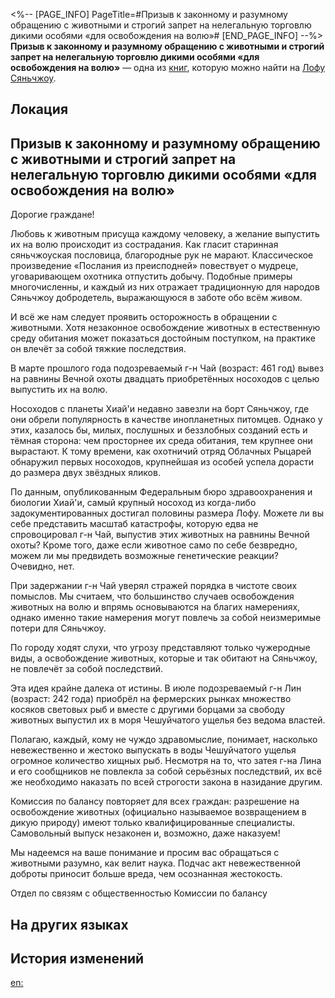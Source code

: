 <%-- [PAGE_INFO]
PageTitle=#Призыв к законному и разумному обращению с животными и строгий запрет на нелегальную торговлю дикими особями «для освобождения на волю»#
[END_PAGE_INFO] --%>
{{Дополнить}}
{{Книга Инфобокс
|id           = 179
|partIds      = 190391
|Название     = 
|Изображение  = Иконка Пергамент Сяньчжоу.png
|Мир          = Лофу Сяньчжоу
|Томов        = 1
|Автор        = <!--нужно добавить-->
|Описание     = Уведомление, опубликованное управителем Комиссии по балансу.
|Том1         = {{tx}}
|Источник1    = {{tx|Отсутствует источник}}
|Персонажи    = 
|Фракции      = 
}}
'''Призыв к законному и разумному обращению с животными и строгий запрет на нелегальную торговлю дикими особями «для освобождения на волю»''' — одна из [[Книги|книг]], которую можно найти на [[Лофу Сяньчжоу]].

==Локация==
{{Отметка карты|<!--название карты-->|<!--id отметки-->}}

==Призыв к законному и разумному обращению с животными и строгий запрет на нелегальную торговлю дикими особями «для освобождения на волю»==
Дорогие граждане!

Любовь к животным присуща каждому человеку, а желание выпустить их на волю происходит из сострадания. Как гласит старинная сяньчжоуская пословица, благородные рук не марают. Классическое произведение «Послания из преисподней» повествует о мудреце, уговаривающем охотника отпустить добычу. Подобные примеры многочисленны, и каждый из них отражает традиционную для народов Сяньчжоу добродетель, выражающуюся в заботе обо всём живом.

И всё же нам следует проявить осторожность в обращении с животными. Хотя незаконное освобождение животных в естественную среду обитания может показаться достойным поступком, на практике он влечёт за собой тяжкие последствия.

В марте прошлого года подозреваемый г-н Чай (возраст: 461 год) вывез на равнины Вечной охоты двадцать приобретённых носоходов с целью выпустить их на волю.

Носоходов с планеты Хиай'и недавно завезли на борт Сяньчжоу, где они обрели популярность в качестве инопланетных питомцев. Однако у этих, казалось бы, милых, послушных и беззлобных созданий есть и тёмная сторона: чем просторнее их среда обитания, тем крупнее они вырастают. К тому времени, как охотничий отряд Облачных Рыцарей обнаружил первых носоходов, крупнейшая из особей успела дорасти до размера двух звёздных яликов.

По данным, опубликованным Федеральным бюро здравоохранения и биологии Хиай'и, самый крупный носоход из когда-либо задокументированных достигал половины размера Лофу. Можете ли вы себе представить масштаб катастрофы, которую едва не спровоцировал г-н Чай, выпустив этих животных на равнины Вечной охоты? Кроме того, даже если животное само по себе безвредно, можем ли мы предвидеть возможные генетические реакции? Очевидно, нет.

При задержании г-н Чай уверял стражей порядка в чистоте своих помыслов. Мы считаем, что большинство случаев освобождения животных на волю и впрямь основываются на благих намерениях, однако именно такие намерения могут повлечь за собой неизмеримые потери для Сяньчжоу.

По городу ходят слухи, что угрозу представляют только чужеродные виды, а освобождение животных, которые и так обитают на Сяньчжоу, не повлечёт за собой последствий.

Эта идея крайне далека от истины. В июле подозреваемый г-н Лин (возраст: 242 года) приобрёл на фермерских рынках множество косяков световых рыб и вместе с другими борцами за свободу животных выпустил их в моря Чешуйчатого ущелья без ведома властей.

Полагаю, каждый, кому не чуждо здравомыслие, понимает, насколько невежественно и жестоко выпускать в воды Чешуйчатого ущелья огромное количество хищных рыб. Несмотря на то, что затея г-на Лина и его сообщников не повлекла за собой серьёзных последствий, их всё же необходимо наказать по всей строгости закона в назидание другим.

Комиссия по балансу повторяет для всех граждан: разрешение на освобождение животных (официально называемое возвращением в дикую природу) имеют только квалифицированные специалисты. Самовольный выпуск незаконен и, возможно, даже наказуем!

Мы надеемся на ваше понимание и просим вас обращаться с животными разумно, как велит наука. Подчас акт невежественной доброты приносит больше вреда, чем осознанная жестокость.

Отдел по связям с общественностью Комиссии по балансу

==На других языках==
{{На других языках
|en   = Advocate legal and reasonable care for animals, strictly prohibit illegal wildlife trades for "releases"
|zhs  = 提倡合理合法爱护动物，严查违法违规「放生」动物
|zht  = 提倡合理愛護動物，嚴查違規「放生」行為
|ja   = 合理的かつ合法的な動物愛護を提唱、動物の違法・不法な「放逐」を厳しく取り締まる
|ko   = 합리적이고 합법적인 동물 애호를 권장하며 위법적인 동물 「방생」을 엄격히 검사한다
|es   = Promoción del cuidado legal y responsable de animales y prohibición tajante del comercio ilegal de fauna para su "liberación"
|fr   = Promotion des soins légaux et rationnels pour les animaux, dénonciation des échanges illégaux d'animaux sauvages dans le but de les «&nbsp;relâcher&nbsp;»
|ru   = Призыв к законному и разумному обращению с животными и строгий запрет на нелегальную торговлю дикими особями «для освобождения на волю»
|th   = ส่งเสริมการคุ้มครองสัตว์อย่างถูกหลักการและกฎหมาย พร้อมทั้งตรวจสอบการ "ปล่อย" สัตว์ที่ผิดกฎหมายอย่างเข้มงวด
|vi   = Đề xướng việc yêu quý, bảo vệ động vật hợp lý và hợp pháp, kiểm soát và nghiêm trị hành vi "phóng sinh" động vật phạm pháp
|de   = Förderung der legalen und angemessenen Pflege von Tieren, striktes Verbot des illegalen Handels mit Wildtieren zum Zweck der „Auswilderung“
|id   = Dukung perlindungan hewan secara legal dan masuk akal, melarang keras hewan liar yang "dilepaskan" secara ilegal
|pt   = Advocar Cuidados Legais e Sensíveis Para Animais, Proibir Estritamente Negociações Ilegais de Vida Selvagem Para "Lançamentos"
}}

==История изменений==
{{История изменений|3.5}}

[[en:]]